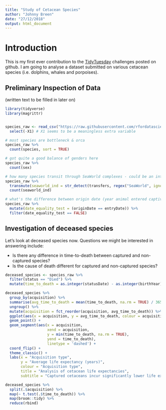 ```yaml
---
title: "Study of Cetacean Species"
author: "Johnny Breen"
date: "27/12/2018"
output: html_document
---
```


# Introduction

This is my first ever contribution to the [TidyTuesday](https://github.com/rfordatascience/tidytuesday) challenges posted on github. I am going to analyse a dataset submitted on various cetacean species (i.e. dolphins, whales and porpoises).

## Preliminary Inspection of Data

(written text to be filled in later on)

```r
library(tidyverse)
library(magrittr)


species_raw <- read_csv("https://raw.githubusercontent.com/rfordatascience/tidytuesday/master/data/2018/2018-12-18/allCetaceanData.csv") %>%
  select(-X1) # X1 seems to be a meaningless extra variable

# most species are bottleneck & orca
species_raw %>%
  count(species, sort = TRUE)

# got quite a good balance of genders here
species_raw %>%
  count(sex)

# how many species transit through SeaWorld complexes - could be an interesting grouping variable to explore later on
species_raw %>%
  transmute(seaworld_ind = str_detect(transfers, regex("SeaWorld", ignore_case = TRUE))) %>%
  count(seaworld_ind)

# what's the difference between origin date (year animal entered captivity) and entry date (year that the animal entered the US captive population) - seems like the latter is when the animal entered captivity *in the US*
species_raw %>%
  mutate(date_equality_test = (originDate == entryDate)) %>%
  filter(date_equality_test == FALSE) 
```

## Investigation of deceased species

Let's look at deceased species now. Questions we might be interested in answering include:

* Is there any difference in time-to-death between captured and non-captured species?
* Is the cause of death different for captured and non-captured species?

```r
deceased_species <- species_raw %>%
  filter(status == "Died") %>%
  mutate(time_to_death = as.integer(statusDate) - as.integer(birthYear))

deceased_species %>%
  group_by(acquisition) %>%
  summarise(avg_time_to_death = mean(time_to_death, na.rm = TRUE) / 365) %>%
  ungroup() %>%
  mutate(acquisition = fct_reorder(acquisition, avg_time_to_death)) %>%
  ggplot(aes(x = acquisition, y = avg_time_to_death, colour = acquisition)) +
  geom_point() +
  geom_segment(aes(x = acquisition,
                   xend = acquisition,
                   y = min(time_to_death, na.rm = TRUE),
                   yend = time_to_death),
                   linetype = 'dashed') +
  coord_flip() +
  theme_classic() +
  labs(x = "Acquisition type",
       y = "Average life expectancy (years)",
       colour = "Acquisition type",
       title = "Analysis of cetacean life expectancies",
       subtitle = "Captured cetaceans incur significantly lower life expectancies")

```


```r
deceased_species %>% 
  split(.$acquisition) %>% 
  map(~ t.test(.$time_to_death)) %>%
  map(broom::tidy) %>%
  reduce(rbind) 
  
```

